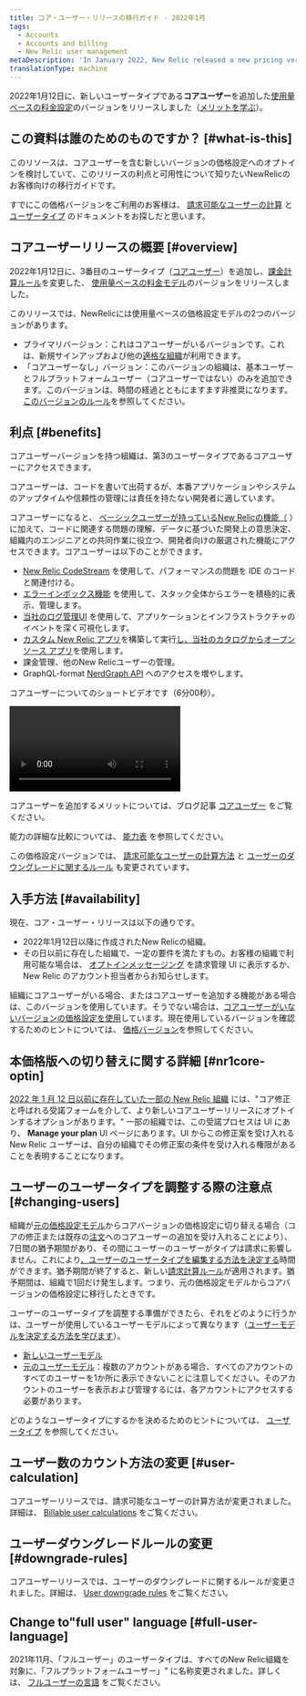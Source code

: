 ```yaml
---
title: コア・ユーザー・リリースの移行ガイド - 2022年1月
tags:
  - Accounts
  - Accounts and billing
  - New Relic user management
metaDescription: 'In January 2022, New Relic released a new pricing version that included a new user type: core users.'
translationType: machine
---
```


2022年1月12日に、新しいユーザータイプである**コアユーザー**を追加した[使用量ベースの料金設定](/docs/accounts/accounts-billing/new-relic-one-pricing-billing/new-relic-one-pricing-billing)のバージョンをリリースしました（[メリットを学ぶ](#benefits)）。

## この資料は誰のためのものですか？ [#what-is-this]

このリソースは、コアユーザーを含む新しいバージョンの価格設定へのオプトインを検討していて、このリリースの利点と可用性について知りたいNewRelicのお客様向けの移行ガイドです。

すでにこの価格バージョンをご利用のお客様は、 [請求可能なユーザーの計算](/docs/accounts/accounts-billing/new-relic-one-pricing-billing/user-count-billing) と [ユーザータイプ](/docs/accounts/accounts-billing/new-relic-one-user-management/user-type) のドキュメントをお探しだと思います。

## コアユーザーリリースの概要 [#overview]

2022年1月12日に、3番目のユーザータイプ（[コアユーザー](#benefits)）を追加し、[課金計算ルール](/docs/accounts/accounts-billing/new-relic-one-pricing-billing/user-count-billing)を変更した、 [使用量ベースの料金モデル](/docs/accounts/accounts-billing/new-relic-one-pricing-billing/new-relic-one-pricing-billing)のバージョンをリリースしました。

このリリースでは、NewRelicには使用量ベースの価格設定モデルの2つのバージョンがあります。

* プライマリバージョン：これはコアユーザーがいるバージョンです。これは、新規サインアップおよび他の[適格な組織](#availability)が利用できます。
* 「コアユーザーなし」バージョン：このバージョンの組織は、基本ユーザーとフルプラットフォームユーザー（コアユーザーではない）のみを追加できます。このバージョンは、時間の経過とともにますます非推奨になります。[このバージョンのルール](/docs/accounts/accounts-billing/new-relic-one-pricing-billing/user-count-billing#non-core)を参照してください。

## 利点 [#benefits]

コアユーザーバージョンを持つ組織は、第3のユーザータイプであるコアユーザーにアクセスできます。

コアユーザーは、コードを書いて出荷するが、本番アプリケーションやシステムのアップタイムや信頼性の管理には責任を持たない開発者に適しています。

コアユーザーになると、 [ベーシックユーザーが持っているNew Relicの機能（](/docs/accounts/accounts-billing/new-relic-one-user-management/user-type) ）に加えて、コードに関連する問題の理解、データに基づいた開発上の意思決定、組織内のエンジニアとの共同作業に役立つ、開発者向けの厳選された機能にアクセスできます。コアユーザーは以下のことができます。

* [New Relic CodeStream](/docs/codestream/start-here/new-relic-codestream-quick-start) を使用して、パフォーマンスの問題を IDE のコードと関連付ける。
* [エラーインボックス機能](/docs/errors-inbox/errors-inbox) を使用して、スタック全体からエラーを積極的に表示、管理します。
* [当社のログ管理UI](/docs/logs/get-started/get-started-log-management) を使用して、アプリケーションとインフラストラクチャのイベントを深く可視化します。
* [カスタム New Relic アプリ](/docs/new-relic-one/use-new-relic-one/build-new-relic-one/build-custom-new-relic-one-application)を構築して実行[し、当社のカタログからオープン ソース アプリ](https://opensource.newrelic.com/nerdpacks)を使用します。
* 課金管理、他のNew Relicユーザーの管理。
* GraphQL-format [NerdGraph API](/docs/apis/nerdgraph/get-started/introduction-new-relic-nerdgraph) へのアクセスを増やします。

コアユーザーについてのショートビデオです（6分00秒）。

<Video
  id="UAkAsGBfm_s"
  type="youtube"
/>

コアユーザーを追加するメリットについては、ブログ記事 [コアユーザー](https://newrelic.com/blog/nerdlog/core-user-usage-pricing) をご覧ください。

能力の詳細な比較については、 [能力表](/docs/accounts/accounts-billing/new-relic-one-user-management/user-type#user-type-capabilities) を参照してください。

この価格設定バージョンでは、 [請求可能なユーザーの計算方法](/docs/accounts/accounts-billing/new-relic-one-pricing-billing/user-count-billing#user-calculation) と [ユーザーのダウングレードに関するルール](/docs/accounts/accounts-billing/new-relic-one-pricing-billing/user-count-billing#downgrade-rules) も変更されています。

## 入手方法 [#availability]

現在、コア・ユーザー・リリースは以下の通りです。

* 2022年1月12日以降に作成されたNew Relicの組織。
* その日以前に存在した組織で、一定の要件を満たすもの。お客様の組織で利用可能な場合は、 [オプトインメッセージング](#nr1core-optin) を請求管理 UI に表示するか、New Relic のアカウント担当者からお知らせします。

組織にコアユーザーがいる場合、またはコアユーザーを追加する機能がある場合は、このバージョンを使用しています。そうでない場合は、[コアユーザーがいないバージョンの価格設定を使用](#overview)しています。現在使用しているバージョンを確認するためのヒントについては、 [価格バージョン](/docs/accounts/accounts-billing/new-relic-one-pricing-billing/user-count-billing#pricing-versions)を参照してください。

## 本価格版への切り替えに関する詳細 [#nr1core-optin]

[2022 年 1 月 12 日以前に存在していた一部の New Relic 組織](#availability) には、"コア修正と呼ばれる受諾フォームを介して、より新しいコアユーザーリリースにオプトインするオプションがあります。" 一部の組織では、この受諾プロセスは UI にあり、 **Manage your plan** UI ページにあります。UI からこの修正案を受け入れる New Relic ユーザーは、自分の組織でその修正案の条件を受け入れる権限があることを表明することになります。

## ユーザーのユーザータイプを調整する際の注意点 [#changing-users]

組織が[元の価格設定モデル](/docs/accounts/original-accounts-billing/product-pricing/product-based-pricing)からコアバージョンの価格設定に切り替える場合（コアの修正または既存の[注文](/docs/licenses/license-information/product-definitions/new-relic-one-pricing-definitions/#order)へのコアユーザーの追加を受け入れることにより）、7日間の猶予期間があり、その間にユーザーのユーザーがタイプは請求に影響しません。これにより[、ユーザーのユーザータイプを編集する方法を決定する](/docs/accounts/accounts-billing/new-relic-one-user-management/user-type/#choose-user-type)時間ができます。猶予期間が終了すると、新しい[請求計算ルール](/docs/accounts/accounts-billing/new-relic-one-pricing-billing/user-count-billing)が適用されます。猶予期間は、組織で1回だけ発生します。つまり、元の価格設定モデルからコアバージョンの価格設定に移行したときです。

ユーザーのユーザータイプを調整する準備ができたら、それをどのように行うかは、ユーザーが使用しているユーザーモデルによって異なります（[ユーザーモデルを決定する方法を学びます](/docs/accounts/original-accounts-billing/original-users-roles/overview-user-models)）。

* [新しいユーザーモデル](/docs/accounts/accounts-billing/new-relic-one-user-management/user-management-ui-and-tasks/#edit-user-type)
* [元のユーザーモデル](/docs/accounts/original-accounts-billing/original-users-roles/users-roles-original-user-model/#update-user-type)：複数のアカウントがある場合、すべてのアカウントのすべてのユーザーを1か所に表示できないことに注意してください。そのアカウントのユーザーを表示および管理するには、各アカウントにアクセスする必要があります。

どのようなユーザータイプにするかを決めるためのヒントについては、 [ユーザータイプ](/docs/accounts/accounts-billing/new-relic-one-user-management/user-type) を参照してください。

## ユーザー数のカウント方法の変更 [#user-calculation]

コアユーザーリリースでは、請求可能なユーザーの計算方法が変更されました。詳細は、 [Billable user calculations](/docs/accounts/accounts-billing/new-relic-one-pricing-billing/user-count-billing#user-count) をご覧ください。

## ユーザーダウングレードルールの変更 [#downgrade-rules]

コアユーザーリリースでは、ユーザーのダウングレードに関するルールが変更されました。詳細は、 [User downgrade rules](/docs/accounts/accounts-billing/new-relic-one-pricing-billing/user-count-billing#user-downgrade-rules) をご覧ください。

## Change to"full user" language [#full-user-language]

2021年11月、「フルユーザー」のユーザータイプは、すべてのNew Relic組織を対象に、「フルプラットフォームユーザー」" に名称変更されました。詳しくは、 [フルユーザーの言語](/docs/accounts/accounts-billing/new-relic-one-user-management/user-type#full-user-language) をご覧ください。